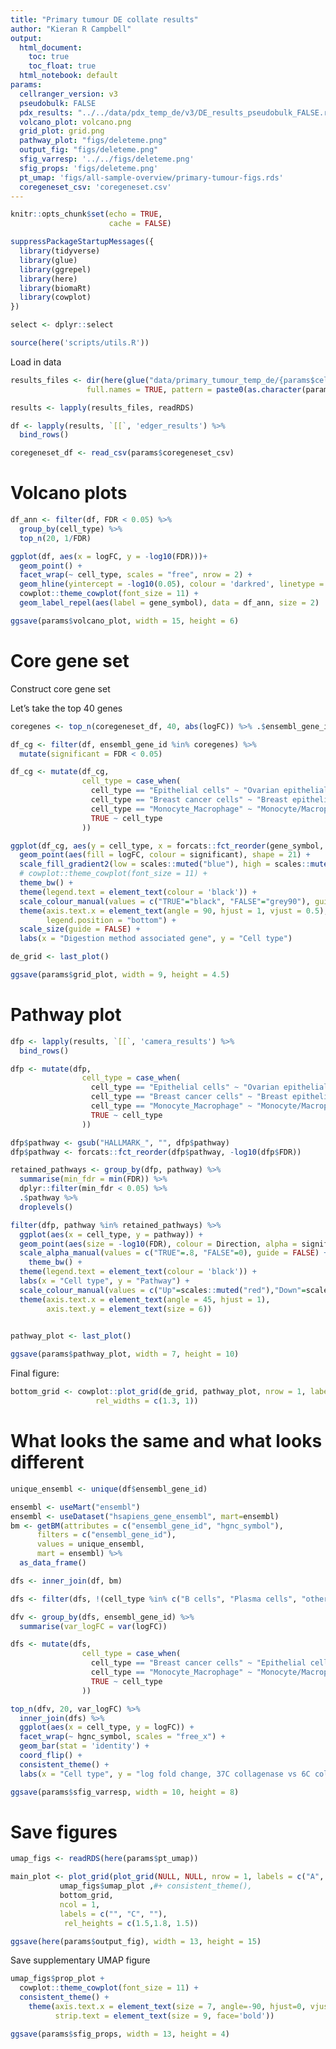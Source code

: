 ```yaml
---
title: "Primary tumour DE collate results"
author: "Kieran R Campbell"
output:
  html_document: 
    toc: true
    toc_float: true
  html_notebook: default
params:
  cellranger_version: v3
  pseudobulk: FALSE
  pdx_results: "../../data/pdx_temp_de/v3/DE_results_pseudobulk_FALSE.rds"
  volcano_plot: volcano.png
  grid_plot: grid.png
  pathway_plot: "figs/deleteme.png"
  output_fig: "figs/deleteme.png"
  sfig_varresp: '../../figs/deleteme.png'
  sfig_props: 'figs/deleteme.png'
  pt_umap: 'figs/all-sample-overview/primary-tumour-figs.rds'
  coregeneset_csv: 'coregeneset.csv'
---
```



```r
knitr::opts_chunk$set(echo = TRUE,
                      cache = FALSE)

suppressPackageStartupMessages({
  library(tidyverse)
  library(glue)
  library(ggrepel)
  library(here)
  library(biomaRt)
  library(cowplot)
})

select <- dplyr::select

source(here('scripts/utils.R'))
```


Load in data

```r
results_files <- dir(here(glue("data/primary_tumour_temp_de/{params$cellranger_version}")),
                 full.names = TRUE, pattern = paste0(as.character(params$pseudobulk), "*.rds"))

results <- lapply(results_files, readRDS)
```

```r
df <- lapply(results, `[[`, 'edger_results') %>% 
  bind_rows()
```


```r
coregeneset_df <- read_csv(params$coregeneset_csv)
```


# Volcano plots

```r
df_ann <- filter(df, FDR < 0.05) %>% 
  group_by(cell_type) %>% 
  top_n(20, 1/FDR)
```


```r
ggplot(df, aes(x = logFC, y = -log10(FDR)))+
  geom_point() +
  facet_wrap(~ cell_type, scales = "free", nrow = 2) +
  geom_hline(yintercept = -log10(0.05), colour = 'darkred', linetype = 2) +
  cowplot::theme_cowplot(font_size = 11) +
  geom_label_repel(aes(label = gene_symbol), data = df_ann, size = 2)
```

```r
ggsave(params$volcano_plot, width = 15, height = 6)
```



# Core gene set

Construct core gene set


Let's take the top 40 genes

```r
coregenes <- top_n(coregeneset_df, 40, abs(logFC)) %>% .$ensembl_gene_id
```



```r
df_cg <- filter(df, ensembl_gene_id %in% coregenes) %>% 
  mutate(significant = FDR < 0.05)

df_cg <- mutate(df_cg,
                cell_type = case_when(
                  cell_type == "Epithelial cells" ~ "Ovarian epithelial",
                  cell_type == "Breast cancer cells" ~ "Breast epithelial",
                  cell_type == "Monocyte_Macrophage" ~ "Monocyte/Macrophage",
                  TRUE ~ cell_type
                ))

ggplot(df_cg, aes(y = cell_type, x = forcats::fct_reorder(gene_symbol, -logFC), size = logFC)) +
  geom_point(aes(fill = logFC, colour = significant), shape = 21) +
  scale_fill_gradient2(low = scales::muted("blue"), high = scales::muted("red"), name = "log(fold change)") +
  # cowplot::theme_cowplot(font_size = 11) +
  theme_bw() +
  theme(legend.text = element_text(colour = 'black')) +
  scale_colour_manual(values = c("TRUE"="black", "FALSE"="grey90"), guide = FALSE) +
  theme(axis.text.x = element_text(angle = 90, hjust = 1, vjust = 0.5),
        legend.position = "bottom") +
  scale_size(guide = FALSE) +
  labs(x = "Digestion method associated gene", y = "Cell type")
```

```r
de_grid <- last_plot()
```


```r
ggsave(params$grid_plot, width = 9, height = 4.5)
```

# Pathway plot

```r
dfp <- lapply(results, `[[`, 'camera_results') %>% 
  bind_rows()
```

```r
dfp <- mutate(dfp,
                cell_type = case_when(
                  cell_type == "Epithelial cells" ~ "Ovarian epithelial",
                  cell_type == "Breast cancer cells" ~ "Breast epithelial",
                  cell_type == "Monocyte_Macrophage" ~ "Monocyte/Macrophage",
                  TRUE ~ cell_type
                ))
```


```r
dfp$pathway <- gsub("HALLMARK_", "", dfp$pathway)
dfp$pathway <- forcats::fct_reorder(dfp$pathway, -log10(dfp$FDR))
```



```r
retained_pathways <- group_by(dfp, pathway) %>% 
  summarise(min_fdr = min(FDR)) %>% 
  dplyr::filter(min_fdr < 0.05) %>% 
  .$pathway %>% 
  droplevels()
```



```r
filter(dfp, pathway %in% retained_pathways) %>% 
  ggplot(aes(x = cell_type, y = pathway)) +
  geom_point(aes(size = -log10(FDR), colour = Direction, alpha = significant)) +
  scale_alpha_manual(values = c("TRUE"=.8, "FALSE"=0), guide = FALSE) +
    theme_bw() +
  theme(legend.text = element_text(colour = 'black')) +
  labs(x = "Cell type", y = "Pathway") +
  scale_colour_manual(values = c("Up"=scales::muted("red"),"Down"=scales::muted("blue"))) +
  theme(axis.text.x = element_text(angle = 45, hjust = 1),
        axis.text.y = element_text(size = 6))
  
```

```r
pathway_plot <- last_plot()
```


```r
ggsave(params$pathway_plot, width = 7, height = 10)
```

Final figure:

```r
bottom_grid <- cowplot::plot_grid(de_grid, pathway_plot, nrow = 1, labels = c("D", "E"),
                   rel_widths = c(1.3, 1))
```


# What looks the same and what looks different

```r
unique_ensembl <- unique(df$ensembl_gene_id)

ensembl <- useMart("ensembl")
ensembl <- useDataset("hsapiens_gene_ensembl", mart=ensembl)
bm <- getBM(attributes = c("ensembl_gene_id", "hgnc_symbol"),
      filters = c("ensembl_gene_id"),
      values = unique_ensembl,
      mart = ensembl) %>% 
  as_data_frame()

dfs <- inner_join(df, bm)
```

```r

dfs <- filter(dfs, !(cell_type %in% c("B cells", "Plasma cells", "other"))) 

dfv <- group_by(dfs, ensembl_gene_id) %>% 
  summarise(var_logFC = var(logFC))

dfs <- mutate(dfs,
                cell_type = case_when(
                  cell_type == "Breast cancer cells" ~ "Epithelial cells",
                  cell_type == "Monocyte_Macrophage" ~ "Monocyte/Macrophage",
                  TRUE ~ cell_type
                ))

top_n(dfv, 20, var_logFC) %>% 
  inner_join(dfs) %>% 
  ggplot(aes(x = cell_type, y = logFC)) +
  facet_wrap(~ hgnc_symbol, scales = "free_x") +
  geom_bar(stat = 'identity') +
  coord_flip() +
  consistent_theme() +
  labs(x = "Cell type", y = "log fold change, 37C collagenase vs 6C cold protease")
```

```r
ggsave(params$sfig_varresp, width = 10, height = 8)
```


# Save figures

```r
umap_figs <- readRDS(here(params$pt_umap))
```

```r
main_plot <- plot_grid(plot_grid(NULL, NULL, nrow = 1, labels = c("A", "B")), 
           umap_figs$umap_plot ,#+ consistent_theme(),
           bottom_grid,
           ncol = 1,
           labels = c("", "C", ""),
            rel_heights = c(1.5,1.8, 1.5))

ggsave(here(params$output_fig), width = 13, height = 15)
```

Save supplementary UMAP figure

```r
umap_figs$prop_plot +
  cowplot::theme_cowplot(font_size = 11) +
  consistent_theme() +
    theme(axis.text.x = element_text(size = 7, angle=-90, hjust=0, vjust=0.5),
          strip.text = element_text(size = 9, face='bold'))

ggsave(params$sfig_props, width = 13, height = 4)
```

